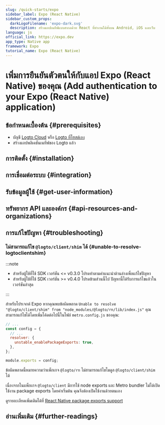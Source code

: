 ```yaml
---
slug: /quick-starts/expo
sidebar_label: Expo (React Native)
sidebar_custom_props:
  darkLogoFilename: 'expo-dark.svg'
  description: สร้างแอปเนทีฟแบบสากลด้วย React ที่ทำงานได้ทั้งบน Android, iOS และเว็บ
language: js
official_link: https://expo.dev
app_type: Native app
framework: Expo
tutorial_name: Expo (React Native)
---
```




# เพิ่มการยืนยันตัวตนให้กับแอป Expo (React Native) ของคุณ (Add authentication to your Expo (React Native) application)

<GuideTip />

## ข้อกำหนดเบื้องต้น \{#prerequisites}

- บัญชี [Logto Cloud](https://cloud.logto.io) หรือ [Logto ที่โฮสต์เอง](/introduction/set-up-logto-oss)
- สร้างแอปพลิเคชันเนทีฟของ Logto แล้ว

## การติดตั้ง \{#installation}

<Installation />

## การเชื่อมต่อระบบ \{#integration}

<Integration />

## รับข้อมูลผู้ใช้ \{#get-user-information}

<GetUserInformation />

## ทรัพยากร API และองค์กร \{#api-resources-and-organizations}

<ApiResources />

## การแก้ไขปัญหา \{#troubleshooting}

### ไม่สามารถแก้ไข `@logto/client/shim` ได้ \{#unable-to-resolve-logtoclientshim}

:::note

- สำหรับผู้ใช้ที่ใช้ SDK เวอร์ชัน \<= v0.3.0 โปรดทำตามคำแนะนำด้านล่างเพื่อแก้ไขปัญหา
- สำหรับผู้ใช้ที่ใช้ SDK เวอร์ชัน \>= v0.4.0 โปรดข้ามส่วนนี้ไป ปัญหานี้ได้รับการแก้ไขแล้วในเวอร์ชันล่าสุด

:::

สำหรับโปรเจกต์ Expo หากคุณพบข้อผิดพลาด `Unable to resolve "@logto/client/shim" from "node_modules/@logto/rn/lib/index.js"` คุณสามารถแก้ไขได้โดยเพิ่มโค้ดต่อไปนี้ในไฟล์ `metro.config.js` ของคุณ:

```js title="metro.config.js"
// ...
const config = {
  // ...
  resolver: {
    unstable_enablePackageExports: true,
  },
};

module.exports = config;
```

ข้อผิดพลาดนี้หมายความว่าแพ็กเกจ `@logto/rn` ไม่สามารถแก้ไขโมดูล `@logto/client/shim` ได้

เนื่องจากในแพ็กเกจ `@logto/client` มีการใช้ node exports และ Metro bundler ไม่ได้เปิดใช้งาน package exports โดยค่าเริ่มต้น คุณจึงต้องเปิดใช้งานด้วยตนเอง

ดูรายละเอียดเพิ่มเติมได้ที่ [React Native package exports support](https://reactnative.dev/blog/2023/06/21/package-exports-support#enabling-package-exports-beta)

## อ่านเพิ่มเติม \{#further-readings}

<FurtherReadings />
